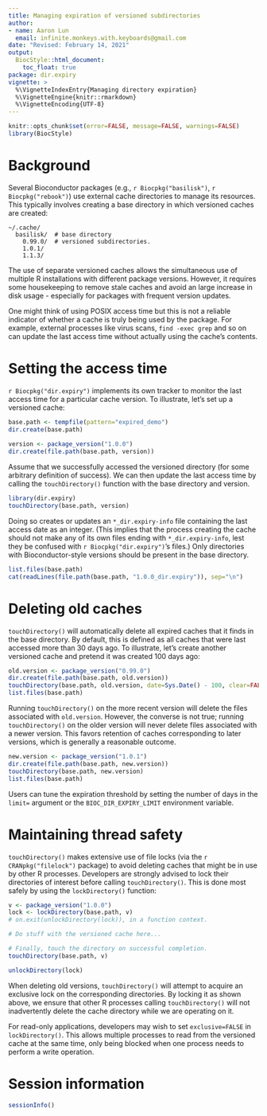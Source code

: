 ```yaml
---
title: Managing expiration of versioned subdirectories
author: 
- name: Aaron Lun
  email: infinite.monkeys.with.keyboards@gmail.com
date: "Revised: February 14, 2021"
output:
  BiocStyle::html_document:
    toc_float: true
package: dir.expiry
vignette: >
  %\VignetteIndexEntry{Managing directory expiration}
  %\VignetteEngine{knitr::rmarkdown}
  %\VignetteEncoding{UTF-8}    
---
```


```r
knitr::opts_chunk$set(error=FALSE, message=FALSE, warnings=FALSE)
library(BiocStyle)
```

# Background

Several Bioconductor packages (e.g., `r Biocpkg("basilisk")`, `r Biocpkg("rebook")`) use external cache directories to manage its resources.
This typically involves creating a base directory in which versioned caches are created:

```
~/.cache/
  basilisk/  # base directory
    0.99.0/  # versioned subdirectories.
    1.0.1/
    1.1.3/
```

The use of separate versioned caches allows the simultaneous use of multiple R installations with different package versions.
However, it requires some housekeeping to remove stale caches and avoid an large increase in disk usage - especially for packages with frequent version updates.

One might think of using POSIX access time but this is not a reliable indicator of whether a cache is truly being used by the package.
For example, external processes like virus scans, `find -exec grep` and so on can update the last access time without actually using the cache's contents.

# Setting the access time

`r Biocpkg("dir.expiry")` implements its own tracker to monitor the last access time for a particular cache version.
To illustrate, let's set up a versioned cache:

```r
base.path <- tempfile(pattern="expired_demo")
dir.create(base.path)
                                              
version <- package_version("1.0.0")
dir.create(file.path(base.path, version))
```

Assume that we successfully accessed the versioned directory (for some arbitrary definition of success).
We can then update the last access time by calling the `touchDirectory()` function with the base directory and version.

```r
library(dir.expiry)
touchDirectory(base.path, version)
```

Doing so creates or updates an `*_dir.expiry-info` file containing the last access date as an integer.
(This implies that the process creating the cache should not make any of its own files ending with `*_dir.expiry-info`, lest they be confused with `r Biocpkg("dir.expiry")`'s files.)
Only directories with Bioconductor-style versions should be present in the base directory.

```r
list.files(base.path)
cat(readLines(file.path(base.path, "1.0.0_dir.expiry")), sep="\n")
```

# Deleting old caches

`touchDirectory()` will automatically delete all expired caches that it finds in the base directory.
By default, this is defined as all caches that were last accessed more than 30 days ago.
To illustrate, let's create another versioned cache and pretend it was created 100 days ago:

```r
old.version <- package_version("0.99.0")
dir.create(file.path(base.path, old.version))
touchDirectory(base.path, old.version, date=Sys.Date() - 100, clear=FALSE)
list.files(base.path)
```

Running `touchDirectory()` on the more recent version will delete the files associated with `old.version`.
However, the converse is not true; running `touchDirectory()` on the older version will never delete files associated with a newer version.
This favors retention of caches corresponding to later versions, which is generally a reasonable outcome. 

```r
new.version <- package_version("1.0.1")
dir.create(file.path(base.path, new.version))
touchDirectory(base.path, new.version)
list.files(base.path)
```

Users can tune the expiration threshold by setting the number of days in the `limit=` argument or the `BIOC_DIR_EXPIRY_LIMIT` environment variable.

# Maintaining thread safety

`touchDirectory()` makes extensive use of file locks (via the `r CRANpkg("filelock")` package) to avoid deleting caches that might be in use by other R processes.
Developers are strongly advised to lock their directories of interest before calling `touchDirectory()`.
This is done most safely by using the `lockDirectory()` function:

```r
v <- package_version("1.0.0")
lock <- lockDirectory(base.path, v)
# on.exit(unlockDirectory(lock)), in a function context.

# Do stuff with the versioned cache here...

# Finally, touch the directory on successful completion.
touchDirectory(base.path, v)
```

```r
unlockDirectory(lock) 
```

When deleting old versions, `touchDirectory()` will attempt to acquire an exclusive lock on the corresponding directories.
By locking it as shown above, we ensure that other R processes calling `touchDirectory()` will not inadvertently delete the cache directory while we are operating on it.

For read-only applications, developers may wish to set `exclusive=FALSE` in `lockDirectory()`.
This allows multiple processes to read from the versioned cache at the same time, only being blocked when one process needs to perform a write operation.

# Session information {-}

```r
sessionInfo()
```
